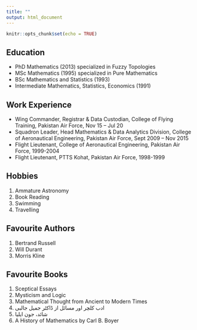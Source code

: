 ```yaml
---
title: ""
output: html_document
---
```


```r
knitr::opts_chunk$set(echo = TRUE)
```

## Education  

- PhD Mathematics (2013) specialized in Fuzzy Topologies  
- MSc Mathematics (1995) specialized in Pure Mathematics
- BSc Mathematics and Statistics (1993)  
- Intermediate Mathematics, Statistics, Economics (1991)  

## Work Experience  

-	Wing Commander, Registrar & Data Custodian, College of Flying Training, Pakistan Air Force, Nov 15 – Jul 20   
-	Squadron Leader, Head Mathematics & Data Analytics Division, College of Aeronautical Engineering, Pakistan Air Force, Sept 2009 – Nov 2015  
-	Flight Lieutenant, College of Aeronautical Engineering, Pakistan Air Force, 1999-2004  
- Flight Lieutenant, PTTS Kohat, Pakistan Air Force, 1998-1999  


## Hobbies  
1. Ammature Astronomy  
2. Book Reading  
3. Swimming  
4. Travelling  

## Favourite Authors  
1. Bertrand Russell  
2. Will Durant  
3. Morris Kline  

## Favourite Books  
1. Sceptical Essays  
2. Mysticism and Logic  
3. Mathematical Thought from Ancient to Modern Times  
4. ادب کلچر اور مسائل از ڈاکٹر جمیل جالبی  
5. شائد، جون ایلیا  
6. A History of Mathematics by Carl B. Boyer  
